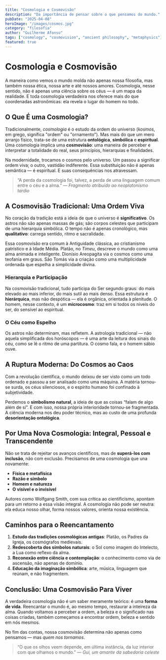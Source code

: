 ```yaml
---
title: "Cosmologia e Cosmovisão"
description: "Da importância de pensar sobre o que pensamos do mundo."
pubDate: "2025-04-08"
heroImage: "/images/cosmos.jpg"
category: "filosofia"
author: "Guilherme Afonso"
tags: ["cosmology", "cosmovision", "ancient philosophy", "metaphysics"]
featured: true
---
```


# Cosmologia e Cosmovisão

A maneira como vemos o mundo molda não apenas nossa filosofia, mas também nossa ética, nossa arte e até nossos amores. Cosmologia, nesse sentido, não é apenas uma ciência sobre os céus — é um mapa da realidade. E toda cosmologia verdadeira nos oferece mais do que coordenadas astronômicas: ela revela o lugar do homem no todo.

## O Que É uma Cosmologia?

Tradicionalmente, *cosmologia* é o estudo da ordem do universo (*kosmos*, em grego, significa "ordem" ou "ornamento"). Mas mais do que um mero arranjo físico, trata-se de uma estrutura **ontológica**, **simbólica** e **espiritual**. Uma cosmologia implica uma **cosmovisão**: uma maneira de perceber e interpretar a totalidade do real, seus princípios, hierarquias e finalidades.

Na modernidade, trocamos o cosmos pelo universo. Um passou a significar ordem viva; o outro, vastidão indiferente. Essa substituição não é apenas semântica — é espiritual. E suas consequências nos atravessam.

> “A perda da cosmologia foi, talvez, a perda de uma linguagem comum entre o céu e a alma.” — *Fragmento atribuído ao neoplatonismo tardio*

## A Cosmovisão Tradicional: Uma Ordem Viva

No coração da tradição está a ideia de que o universo é **significativo**. Os astros não são apenas massas de gás; são corpos celestes que participam de uma hierarquia simbólica. O tempo não é apenas cronológico, mas **qualitativo**: carrega sentido, ritmo e sacralidade.

Essa cosmovisão era comum à Antiguidade clássica, ao cristianismo patrístico e à Idade Média. Platão, no *Timeu*, descreve o mundo como uma alma animada e inteligente. Dionísio Areopagita via o cosmos como uma teofania em graus. São Tomás via a criação como uma multiplicidade ordenada que espelha a simplicidade divina.

### Hierarquia e Participação

Na cosmovisão tradicional, tudo participa do Ser segundo graus: do mais elevado ao mais inferior, do mais sutil ao mais denso. Essa estrutura é **hierárquica**, mas não despótica — ela é orgânica, orientada à plenitude. O homem, nesse contexto, é um **microcosmo**: traz em si todos os níveis do ser, do sensível ao espiritual.

### O Céu como Espelho

Os astros não determinam, mas refletem. A astrologia tradicional — não aquela simplificada dos horóscopos — é uma arte da leitura dos sinais do céu, como se lê o ritmo de uma partitura. O cosmo fala, e o homem sábio ouve.

## A Ruptura Moderna: Do Cosmos ao Caos

Com a revolução científica, o mundo deixou de ser visto como um todo ordenado e passou a ser analisado como uma máquina. A matéria tornou-se surda, os céus silenciosos, e o espírito humano foi confinado à subjetividade.

Perdemos o **simbolismo natural**, a ideia de que as coisas “falam de algo além de si”. E com isso, nossa própria interioridade tornou-se fragmentada. A ciência moderna nos deu poder técnico, mas ao custo de uma profunda **desorientação ontológica**.

## Por Uma Nova Cosmologia: Integral, Pessoal e Transcendente

Não se trata de rejeitar os avanços científicos, mas de **superá-los com inclusão**, não com exclusão. Precisamos de uma cosmologia que una novamente:

- **Física e metafísica**  
- **Razão e símbolo**  
- **Homem e natureza**  
- **O visível e o invisível**

Autores como Wolfgang Smith, com sua crítica ao cientificismo, apontam para um retorno a essa visão integral. A cosmologia não pode ser neutra: ela educa nosso olhar, forma nossos valores, orienta nossa existência.

## Caminhos para o Reencantamento

1. **Estudo das tradições cosmológicas antigas**: Platão, os Padres da Igreja, os cosmógrafos medievais.  
2. **Redescoberta dos símbolos naturais**: o Sol como imagem do Intelecto, a Lua como reflexo da alma.  
3. **Reconexão entre ciência e contemplação**: o conhecimento como via de ascensão, não apenas de domínio.  
4. **Educação da imaginação simbólica**: arte, música, linguagem que reúnam, e não fragmentem.

## Conclusão: Uma Cosmovisão Para Viver

A verdadeira cosmologia não é um saber meramente teórico: é uma **forma de vida**. Reencantar o mundo é, ao mesmo tempo, restaurar a inteireza da alma. Quando voltamos a perceber a ordem, a beleza e o significado nas coisas criadas, também começamos a encontrar ordem, beleza e sentido em nós mesmos.

No fim das contas, nossa cosmovisão determina não apenas como pensamos — mas *quem nos tornamos*.

> “O que os olhos veem depende, em última instância, da luz interior com que olhamos o mundo.” — *Gui, um amante da sabedoria celeste*
